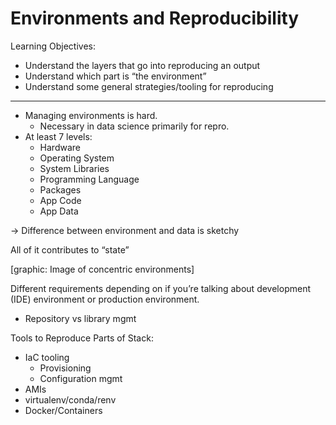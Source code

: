 # Environments and Reproducibility

Learning Objectives:

* Understand the layers that go into reproducing an output
* Understand which part is "the environment"
* Understand some general strategies/tooling for reproducing

---

* Managing environments is hard. 
  * Necessary in data science primarily for repro.
  
* At least 7 levels:
  * Hardware
  * Operating System
  * System Libraries
  * Programming Language
  * Packages
  * App Code
  * App Data

-> Difference between environment and data is sketchy

All of it contributes to "state"
  
[graphic: Image of concentric environments]
  
Different requirements depending on if you're talking about development (IDE) environment or production environment.

* Repository vs library mgmt

Tools to Reproduce Parts of Stack:

* IaC tooling
  * Provisioning
  * Configuration mgmt
* AMIs
* virtualenv/conda/renv
* Docker/Containers
